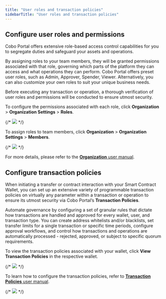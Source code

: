 ```yaml
---
title: "User roles and transaction policies"
sidebarTitle: "User roles and transaction policies"
---
```


## Configure user roles and permissions

Cobo Portal offers extensive role-based access control capabilities for you to segregate duties and safeguard your assets and operations.

By assigning roles to your team members, they will be granted permissions associated with that role, governing which parts of the platform they can access and what operations they can perform. Cobo Portal offers preset user roles, such as Admin, Approver, Spender, Viewer. Alternatively, you can also customize your own roles to suit your unique business needs.

Before executing any transaction or operation, a thorough verification of user roles and permissions will be conducted to ensure utmost security.

To configure the permissions associated with each role, click **Organization** > **Organization Settings** > **Roles**.

{/* <img src="/images/smart-contract-wallet/user-roles-tx-policies-1.png"/> */}

To assign roles to team members, click **Organization** > **Organization Settings** > **Members**.

{/* <img src="/images/smart-contract-wallet/user-roles-tx-policies-2.png"/> */}

For more details, please refer to the [**Organization** user manual](/cn/portal/organization/introduction).


## Configure transaction policies

When initiating a transfer or contract interaction with your Smart Contract Wallet, you can set up an extensive variety of programmable transaction policies on virtually any parameter within a transaction or operation to ensure its utmost security via Cobo Portal’s **Transaction Policies**.

Automate governance by configuring a set of granular rules that dictate how transactions are handled and approved for every wallet, user, and transaction type. You can create address whitelists and/or blacklists, set transfer limits for a single transaction or specific time periods, configure approval workflows, and control how transactions and operations are automatically processed - rejected, approved, or subject to specific quorum requirements.

To view the transaction policies associated with your wallet, click **View Transaction Policies** in the respective wallet.

{/* <img src="/images/smart-contract-wallet/user-roles-tx-policies-3.png"/> */}

To learn how to configure the transaction policies, refer to [**Transaction Policies** user manual](/cn/portal/risk-controls/tx-policies-overview).

{/* <img src="/images/smart-contract-wallet/user-roles-tx-policies-4.png"/> */}